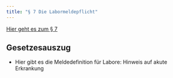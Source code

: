 ```yaml
---
title: "§ 7 Die Labormeldepflicht"
---
```


[Hier geht es zum § 7](https://www.gesetze-im-internet.de/ifsg/__7.html)

::: {.callout-tip}
## Gesetzesauszug

:::

* Hier gibt es die Meldedefinition für Labore: Hinweis auf akute Erkrankung
